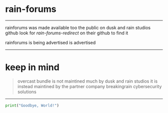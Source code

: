 # rain-forums
---
rainforums was made available too the public on dusk and rain studios github
look for *rain-forums-redirect* on their github to find it

rainforums is being advertised is advertised 

---
# keep in mind
> overcast bundle is not maintined much by dusk and rain studios 
> it is instead maintined by the partner company breakingrain cybersecurity solutions

---

```python
print("Goodbye, World!")
```

